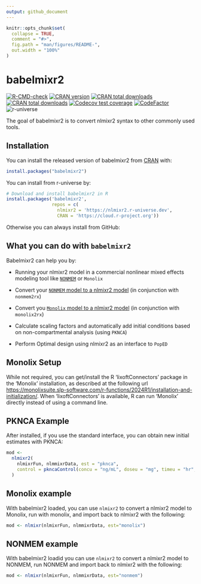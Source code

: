 ```yaml
---
output: github_document
---
```


<!-- README.md is generated from README.Rmd. Please edit that file -->

```r
knitr::opts_chunk$set(
  collapse = TRUE,
  comment = "#>",
  fig.path = "man/figures/README-",
  out.width = "100%"
)
```

# babelmixr2

<!-- badges: start -->
[![R-CMD-check](https://github.com/nlmixr2/babelmixr2/actions/workflows/R-CMD-check.yaml/badge.svg)](https://github.com/nlmixr2/babelmixr2/actions/workflows/R-CMD-check.yaml)
[![CRAN version](http://www.r-pkg.org/badges/version/babelmixr2)](https://cran.r-project.org/package=babelmixr2)
[![CRAN total downloads](https://cranlogs.r-pkg.org/badges/grand-total/babelmixr2)](https://cran.r-project.org/package=babelmixr2)
[![CRAN total downloads](https://cranlogs.r-pkg.org/badges/babelmixr2)](https://cran.r-project.org/package=babelmixr2)
[![Codecov test coverage](https://codecov.io/gh/nlmixr2/babelmixr2/branch/main/graph/badge.svg)](https://app.codecov.io/gh/nlmixr2/babelmixr2?branch=main)
[![CodeFactor](https://www.codefactor.io/repository/github/nlmixr2/babelmixr2/badge)](https://www.codefactor.io/repository/github/nlmixr2/babelmixr2)
![r-universe](https://nlmixr2.r-universe.dev/badges/babelmixr2)
<!-- badges: end -->

The goal of babelmixr2 is to convert nlmixr2 syntax to other commonly
used tools.

## Installation

You can install the released version of
babelmixr2 from [CRAN](https://CRAN.R-project.org) with:

``` r
install.packages("babelmixr2")
```

You can install from r-universe by:

``` r
# Download and install babelmixr2 in R
install.packages('babelmixr2',
                 repos = c(
                   nlmixr2 = 'https://nlmixr2.r-universe.dev',
                   CRAN = 'https://cloud.r-project.org'))
```

Otherwise you can always install from GitHub:

## What you can do with `babelmixr2`

Babelmixr2 can help you by:

 - Running your nlmixr2 model in a commercial nonlinear mixed effects
   modeling tool like [`NONMEM`](https://nlmixr2.github.io/babelmixr2/articles/running-nonmem.html) or `Monolix`

 - Convert your [`NONMEM` model to a nlmixr2
   model](https://nlmixr2.github.io/nonmem2rx/articles/convert-nlmixr2.html)
   (in conjunction with `nonmem2rx`)

 - Convert you [`Monolix` model to a nlmixr2
   model](https://nlmixr2.github.io/nonmem2rx/articles/convert-nlmixr2.html)
   (in conjunction with `monolix2rx`)

 - Calculate scaling factors and automatically add initial conditions
   based on non-compartmental analysis (using `PKNCA`)

 - Perform Optimal design using nlmixr2 as an interface to `PopED`

## Monolix Setup

While not required, you can get/install the R 'lixoftConnectors' package in the
'Monolix' installation, as described at the following url
<https://monolixsuite.slp-software.com/r-functions/2024R1/installation-and-initialization/>. When
'lixoftConnectors' is available, R can run 'Monolix' directly instead of using a
command line.

## PKNCA Example

After installed, if you use the standard interface, you can obtain new
initial estimates with PKNCA:

```r
mod <-
  nlmixr2(
    nlmixrFun, nlmmixrData, est = "pknca",
    control = pkncaControl(concu = "ng/mL", doseu = "mg", timeu = "hr", volumeu = "L")
  )
```

##  Monolix example

With babelmixr2 loaded, you can use `nlmixr2` to convert a nlmixr2
model to Monolix, run with monolix, and import back to nlmixr2 with
the following:

```r
mod <- nlmixr(nlmixrFun, nlmmixrData, est="monolix")
```

## NONMEM example

With babelmixr2 loadid you can use `nlmixr2` to convert a nlmixr2
model to NONMEM, run NONMEM and import back to nlmixr2 with the
following:

```r
mod <- nlmixr(nlmixrFun, nlmmixrData, est="nonmem")
```

